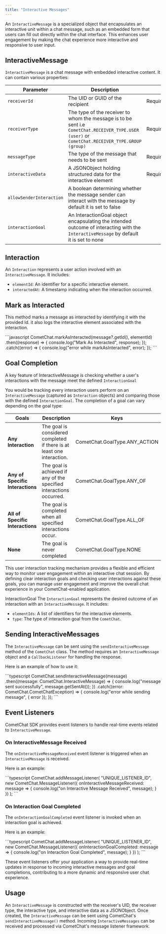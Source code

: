 ```yaml
---
title: "Interactive Messages"
---
```




An `InteractiveMessage` is a specialized object that encapsulates an interactive unit within a chat message, such as an embedded form that users can fill out directly within the chat interface. This enhances user engagement by making the chat experience more interactive and responsive to user input.

## InteractiveMessage

`InteractiveMessage` is a chat message with embedded interactive content. It can contain various properties:

| Parameter                | Description                                                                                                                                     |          |
| ------------------------ | ----------------------------------------------------------------------------------------------------------------------------------------------- | -------- |
| `receiverId`             | The UID or GUID of the recipient                                                                                                                | Required |
| `receiverType`           | The type of the receiver to whom the message is to be sent i.e `CometChat.RECEIVER_TYPE.USER (user)` or `CometChat.RECEIVER_TYPE.GROUP (group)` | Required |
| `messageType`            | The type of the message that needs to be sent                                                                                                   | Required |
| `interactiveData`        | A JSONObject holding structured data for the interactive element                                                                                | Required |
| `allowSenderInteraction` | A boolean determining whether the message sender can interact with the message by default it is set to false                                    |          |
| `interactionGoal`        | An InteractionGoal object encapsulating the intended outcome of interacting with the `InteractiveMessage` by default it is set to none          |          |

## Interaction

An `Interaction` represents a user action involved with an `InteractiveMessage`. It includes:

* `elementId`: An identifier for a specific interactive element.
* `interactedAt`: A timestamp indicating when the interaction occurred.

## Mark as Interacted

This method marks a message as interacted by identifying it with the provided Id. it also logs the interactive element associated with the interaction.

<Tabs>
<Tab title="TypeScript">
```javascript
CometChat.markAsInteracted(message?.getId(), elementId)
.then((response) => {
  console.log("Mark As Interacted", response);
  });
  .catch((error) => {
  console.log("error while markAsInteracted", error);
  }); 
```

</Tab>

</Tabs>

## Goal Completion

A key feature of InteractiveMessage is checking whether a user's interactions with the message meet the defined `InteractionGoal`

You would be tracking every interaction users perform on an `InteractiveMessage` (captured as `Interaction` objects) and comparing those with the defined `InteractionGoal`. The completion of a goal can vary depending on the goal type:

| Goals                            | Description                                                            | Keys                           |
| -------------------------------- | ---------------------------------------------------------------------- | ------------------------------ |
| **Any Interaction**              | The goal is considered completed if there is at least one interaction. | CometChat.GoalType.ANY\_ACTION |
| **Any of Specific Interactions** | The goal is achieved if any of the specified interactions occurred.    | CometChat.GoalType.ANY\_OF     |
| **All of Specific Interactions** | The goal is completed when all specified interactions occur.           | CometChat.GoalType.ALL\_OF     |
| **None**                         | The goal is never completed                                            | CometChat.GoalType.NONE        |

This user interaction tracking mechanism provides a flexible and efficient way to monitor user engagement within an interactive chat session. By defining clear interaction goals and checking user interactions against these goals, you can manage user engagement and improve the overall chat experience in your CometChat-enabled application.

InteractionGoal The `InteractionGoal` represents the desired outcome of an interaction with an `InteractiveMessage`. It includes:

* `elementIds`: A list of identifiers for the interactive elements.
* `type`: The type of interaction goal from the `CometChat`.

## Sending InteractiveMessages

The `InteractiveMessage` can be sent using the `sendInteractiveMessage` method of the `CometChat` class. The method requires an `InteractiveMessage` object and a `CallbackListener` for handling the response.

Here is an example of how to use it:

<Tabs>
<Tab title="TypeScript">
```typescript
CometChat.sendInteractiveMessage(message)
.then((message: CometChat.InteractiveMessage) => {
  console.log("message sent successfully", message.getSentAt());
})
.catch((error: CometChat.CometChatException) => {
  console.log("error while sending message", { error });
});
```

</Tab>

</Tabs>

## Event Listeners

CometChat SDK provides event listeners to handle real-time events related to `InteractiveMessage`.

### On InteractiveMessage Received

The `onInteractiveMessageReceived` event listener is triggered when an `InteractiveMessage` is received.

Here is an example:

<Tabs>
<Tab title="TypeScript">
```typescript
CometChat.addMessageListener(
"UNIQUE_LISTENER_ID",
new CometChat.MessageListener({
  onInteractiveMessageReceived: message => {
    console.log("on Interactive Message Received", message);
  }
})
);
```

</Tab>

</Tabs>

### On Interaction Goal Completed

The `onInteractionGoalCompleted` event listener is invoked when an interaction goal is achieved.

Here is an example:

<Tabs>
<Tab title="TypeScript">
```typescript
CometChat.addMessageListener(
"UNIQUE_LISTENER_ID",
new CometChat.MessageListener({
  onInteractionGoalCompleted: message => {
    console.log("on Interaction Goal Completed", message);
  }
})
);
```

</Tab>

</Tabs>

These event listeners offer your application a way to provide real-time updates in response to incoming interactive messages and goal completions, contributing to a more dynamic and responsive user chat experience.

## Usage

An `InteractiveMessage` is constructed with the receiver's UID, the receiver type, the interactive type, and interactive data as a JSONObject. Once created, the `InteractiveMessage` can be sent using CometChat's `sendInteractiveMessage()` method. Incoming `InteractiveMessages` can be received and processed via CometChat's message listener framework.
